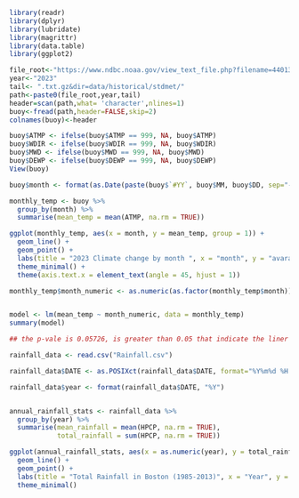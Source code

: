 ```r
library(readr)
library(dplyr)
library(lubridate)
library(magrittr)
library(data.table)
library(ggplot2)
```


```r
file_root<-"https://www.ndbc.noaa.gov/view_text_file.php?filename=44013h"
year<-"2023"
tail<- ".txt.gz&dir=data/historical/stdmet/"
path<-paste0(file_root,year,tail)
header=scan(path,what= 'character',nlines=1)
buoy<-fread(path,header=FALSE,skip=2)
colnames(buoy)<-header
```
```r
buoy$ATMP <- ifelse(buoy$ATMP == 999, NA, buoy$ATMP)
buoy$WDIR <- ifelse(buoy$WDIR == 999, NA, buoy$WDIR)
buoy$MWD <- ifelse(buoy$MWD == 999, NA, buoy$MWD)
buoy$DEWP <- ifelse(buoy$DEWP == 999, NA, buoy$DEWP)
View(buoy)

```


```r

buoy$month <- format(as.Date(paste(buoy$`#YY`, buoy$MM, buoy$DD, sep="-")), "%Y-%m")

monthly_temp <- buoy %>%
  group_by(month) %>%
  summarise(mean_temp = mean(ATMP, na.rm = TRUE))

ggplot(monthly_temp, aes(x = month, y = mean_temp, group = 1)) +
  geom_line() +
  geom_point() +
  labs(title = "2023 Climate change by month ", x = "month", y = "avarage temp") +
  theme_minimal() +
  theme(axis.text.x = element_text(angle = 45, hjust = 1))

monthly_temp$month_numeric <- as.numeric(as.factor(monthly_temp$month))


model <- lm(mean_temp ~ month_numeric, data = monthly_temp)
summary(model)  

## the p-vale is 0.05726, is greater than 0.05 that indicate the liner relationship between the  month and temperature is close to significant but does not reach the usual threshold of significance. Temperature variations are usually not determined by the month alone, but are also influenced by other environmental factors


```

```r
rainfall_data <- read.csv("Rainfall.csv")

rainfall_data$DATE <- as.POSIXct(rainfall_data$DATE, format="%Y%m%d %H:%M")

rainfall_data$year <- format(rainfall_data$DATE, "%Y")


annual_rainfall_stats <- rainfall_data %>%
  group_by(year) %>%
  summarise(mean_rainfall = mean(HPCP, na.rm = TRUE),
            total_rainfall = sum(HPCP, na.rm = TRUE))

ggplot(annual_rainfall_stats, aes(x = as.numeric(year), y = total_rainfall)) +
  geom_line() +
  geom_point() +
  labs(title = "Total Rainfall in Boston (1985-2013)", x = "Year", y = "Total Rainfall (inches)") +
  theme_minimal()

```

